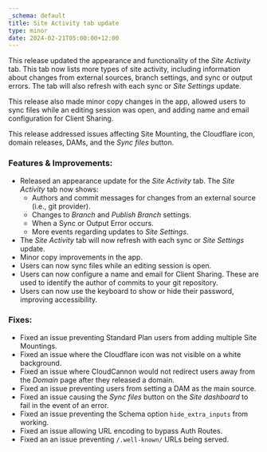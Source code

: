 ```yaml
---
_schema: default
title: Site Activity tab update
type: minor
date: 2024-02-21T05:00:00+12:00
---
```

This release updated the appearance and functionality of the *Site Activity* tab. This tab now lists more types of site activity, including information about changes from external sources, branch settings, and sync or output errors. The tab will also refresh with each sync or *Site Settings* update.

This release also made minor copy changes in the app, allowed users to sync files while an editing session was open, and adding name and email configuration for Client Sharing.

This release addressed issues affecting Site Mounting, the Cloudflare icon, domain releases, DAMs, and the *Sync files* button.

### Features & Improvements:

* Released an appearance update for the *Site Activity* tab. The *Site Activity* tab now shows:
  * Authors and commit messages for changes from an external source (i.e., git provider).
  * Changes to *Branch* and *Publish Branch* settings.
  * When a Sync or Output Error occurs.
  * More events regarding updates to *Site Settings*.
* The *Site Activity* tab will now refresh with each sync or *Site Settings* update.
* Minor copy improvements in the app.
* Users can now sync files while an editing session is open.
* Users can now configure a name and email for Client Sharing. These are used to identify the author of commits to your git repository.
* Users can now use the keyboard to show or hide their password, improving accessibility.

### Fixes:

* Fixed an issue preventing Standard Plan users from adding multiple Site Mountings.
* Fixed an issue where the Cloudflare icon was not visible on a white background.
* Fixed an issue where CloudCannon would not redirect users away from the *Domain* page after they released a domain.
* Fixed an issue preventing users from setting a DAM as the main source.
* Fixed an issue causing the *Sync files* button on the *Site dashboard* to fail in the event of an error.
* Fixed an issue preventing the Schema option `hide_extra_inputs` from working.
* Fixed an issue allowing URL encoding to bypass Auth Routes.
* Fixed an an issue preventing `/.well-known/` URLs being served.